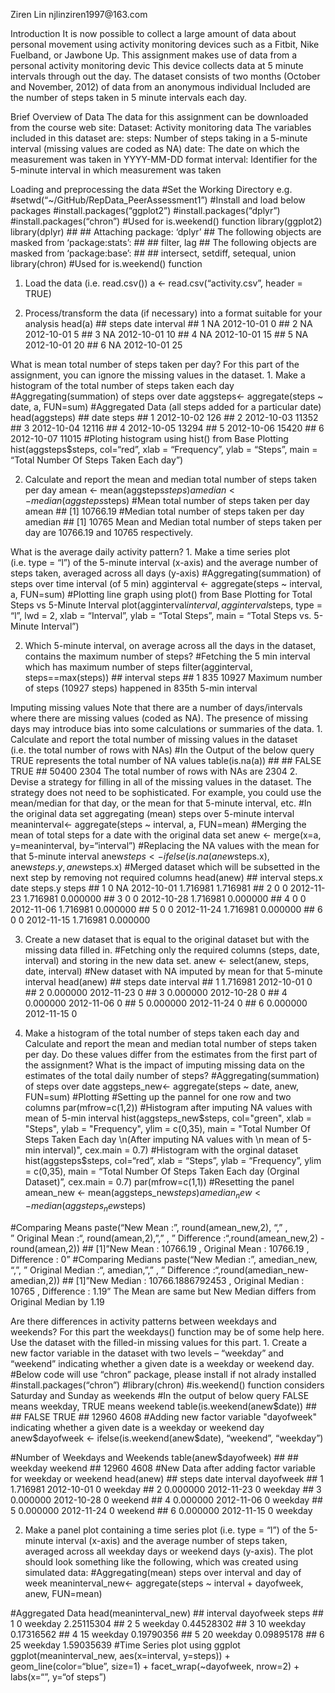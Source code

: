 Ziren Lin
njlinziren1997@163.com


Introduction
It is now possible to collect a large amount of data about personal movement using activity monitoring devices such as a Fitbit, Nike Fuelband, or Jawbone Up.
This assignment makes use of data from a personal activity monitoring devic
This device collects data at 5 minute intervals through out the day.
The dataset consists of two months (October and November, 2012) of data from an anonymous individual
Included are the number of steps taken in 5 minute intervals each day.


Brief Overview of Data
The data for this assignment can be downloaded from the course web site:
Dataset: Activity monitoring data
The variables included in this dataset are:
steps: Number of steps taking in a 5-minute interval (missing values are coded as NA)
date: The date on which the measurement was taken in YYYY-MM-DD format
interval: Identifier for the 5-minute interval in which measurement was taken


Loading and preprocessing the data
#Set the Working Directory e.g.
#setwd("~/GitHub/RepData_PeerAssessment1")
#Install and load below packages
#install.packages("ggplot2")
#install.packages("dplyr")
#install.packages("chron") #Used for is.weekend() function
library(ggplot2)
library(dplyr)
## 
## Attaching package: 'dplyr'
## The following objects are masked from 'package:stats':
## 
##     filter, lag
## The following objects are masked from 'package:base':
## 
##     intersect, setdiff, setequal, union
library(chron)   #Used for is.weekend() function

1. Load the data (i.e. read.csv())
a <- read.csv("activity.csv", header = TRUE)

2. Process/transform the data (if necessary) into a format suitable for your analysis
head(a)
##   steps       date interval
## 1    NA 2012-10-01        0
## 2    NA 2012-10-01        5
## 3    NA 2012-10-01       10
## 4    NA 2012-10-01       15
## 5    NA 2012-10-01       20
## 6    NA 2012-10-01       25


What is mean total number of steps taken per day?
For this part of the assignment, you can ignore the missing values in the dataset.
1. Make a histogram of the total number of steps taken each day
#Aggregating(summation) of steps over date
aggsteps<- aggregate(steps ~ date, a, FUN=sum)
#Aggregated Data (all steps added for a particular date)
head(aggsteps)
##         date steps
## 1 2012-10-02   126
## 2 2012-10-03 11352
## 3 2012-10-04 12116
## 4 2012-10-05 13294
## 5 2012-10-06 15420
## 6 2012-10-07 11015
#Ploting histogram using hist() from Base Plotting
hist(aggsteps$steps, 
     col="red", 
     xlab = "Frequency", 
     ylab = "Steps",
     main = "Total Number Of Steps Taken Each day")
     
2. Calculate and report the mean and median total number of steps taken per day
amean <- mean(aggsteps$steps)
amedian <- median(aggsteps$steps)
#Mean total number of steps taken per day
amean
## [1] 10766.19
#Median total number of steps taken per day
amedian
## [1] 10765
Mean and Median total number of steps taken per day are 10766.19 and 10765 respectively.


What is the average daily activity pattern?
1. Make a time series plot (i.e. type = "l") of the 5-minute interval (x-axis) and the average number of steps taken, averaged across all days (y-axis)
#Aggregating(summation) of steps over time interval (of 5 min)
agginterval <- aggregate(steps ~ interval, a, FUN=sum)
#Plotting line graph using plot() from Base Plotting for Total Steps vs 5-Minute Interval
plot(agginterval$interval, agginterval$steps, 
     type = "l", lwd = 2,
     xlab = "Interval", 
     ylab = "Total Steps",
     main = "Total Steps vs. 5-Minute Interval")

2. Which 5-minute interval, on average across all the days in the dataset, contains the maximum number of steps?
#Fetching the 5 min interval which has maximum number of steps
filter(agginterval, steps==max(steps))
##   interval steps
## 1      835 10927
Maximum number of steps (10927 steps) happened in 835th 5-min interval


Imputing missing values
Note that there are a number of days/intervals where there are missing values (coded as NA). The presence of missing days may introduce bias into some calculations or summaries of the data.
1. Calculate and report the total number of missing values in the dataset (i.e. the total number of rows with  NAs)
#In the Output of the below query TRUE represents the total number of NA values
table(is.na(a))
## 
## FALSE  TRUE 
## 50400  2304
The total number of rows with NAs are 2304
2. Devise a strategy for filling in all of the missing values in the dataset. The strategy does not need to be sophisticated. For example, you could use the mean/median for that day, or the mean for that 5-minute interval, etc.
#In the original data set aggregating (mean) steps over 5-minute interval
meaninterval<- aggregate(steps ~ interval, a, FUN=mean)
#Merging the mean of total steps for a date with the original data set
anew <- merge(x=a, y=meaninterval, by="interval")
#Replacing the NA values with the mean for that 5-minute interval
anew$steps <- ifelse(is.na(anew$steps.x), anew$steps.y, anew$steps.x)
#Merged dataset which will be subsetted in the next step by removing not required columns
head(anew)
##   interval steps.x       date  steps.y    steps
## 1        0      NA 2012-10-01 1.716981 1.716981
## 2        0       0 2012-11-23 1.716981 0.000000
## 3        0       0 2012-10-28 1.716981 0.000000
## 4        0       0 2012-11-06 1.716981 0.000000
## 5        0       0 2012-11-24 1.716981 0.000000
## 6        0       0 2012-11-15 1.716981 0.000000

3. Create a new dataset that is equal to the original dataset but with the missing data filled in.
#Fetching only the required columns (steps, date, interval) and storing in the new data set.
anew <- select(anew, steps, date, interval)
#New dataset with NA imputed by mean for that 5-minute interval
head(anew)
##      steps       date interval
## 1 1.716981 2012-10-01        0
## 2 0.000000 2012-11-23        0
## 3 0.000000 2012-10-28        0
## 4 0.000000 2012-11-06        0
## 5 0.000000 2012-11-24        0
## 6 0.000000 2012-11-15        0

4. Make a histogram of the total number of steps taken each day and Calculate and report the mean and median total number of steps taken per day. Do these values differ from the estimates from the first part of the assignment? What is the impact of imputing missing data on the estimates of the total daily number of steps?
#Aggregating(summation) of steps over date
aggsteps_new<- aggregate(steps ~ date, anew, FUN=sum)
#Plotting
#Setting up the pannel for one row and two columns
par(mfrow=c(1,2))
#Histogram after imputing NA values with mean of 5-min interval
hist(aggsteps_new$steps, 
     col="green",
     xlab = "Steps", 
     ylab = "Frequency",
     ylim = c(0,35),
     main = "Total Number Of Steps Taken Each day \n(After imputing NA values with \n mean of 5-min interval)",
     cex.main = 0.7)
#Histogram with the orginal dataset
hist(aggsteps$steps, 
     col="red", 
     xlab = "Steps", 
     ylab = "Frequency",
     ylim = c(0,35),
     main = "Total Number Of Steps Taken Each day \n(Orginal Dataset)",
     cex.main = 0.7) 
     par(mfrow=c(1,1)) #Resetting the panel
amean_new <- mean(aggsteps_new$steps)
amedian_new <- median(aggsteps_new$steps)

#Comparing Means
paste("New Mean      :", round(amean_new,2), "," ,  
      " Original Mean :", round(amean,2),"," , 
      " Difference :",round(amean_new,2) -  round(amean,2))
## [1] "New Mean      : 10766.19 ,  Original Mean : 10766.19 ,  Difference : 0"
#Comparing Medians
paste("New Median    :", amedian_new, ",", 
      " Original Median :", amedian,"," , 
      " Difference :",round(amedian_new-amedian,2))
## [1] "New Median    : 10766.1886792453 ,  Original Median : 10765 ,  Difference : 1.19"
The Mean are same but New Median differs from Original Median by 1.19


Are there differences in activity patterns between weekdays and weekends?
For this part the weekdays() function may be of some help here. Use the dataset with the filled-in missing values for this part.
1. Create a new factor variable in the dataset with two levels – “weekday” and “weekend” indicating whether a given date is a weekday or weekend day.
#Below code will use "chron" package, please install if not alrady installed
#install.packages("chron")
#library(chron)
#is.weekend() function considers Saturday and Sunday as weekends
#In the output of below query FALSE means weekday, TRUE means weekend
table(is.weekend(anew$date))
## 
## FALSE  TRUE 
## 12960  4608
#Adding new factor variable "dayofweek" indicating whether a given date is a weekday or weekend day
anew$dayofweek <- ifelse(is.weekend(anew$date), "weekend", "weekday")

#Number of Weekdays and Weekends
table(anew$dayofweek)
## 
## weekday weekend 
##   12960    4608
#New Data after adding factor variable for weekday or weekend
head(anew)
##      steps       date interval dayofweek
## 1 1.716981 2012-10-01        0   weekday
## 2 0.000000 2012-11-23        0   weekday
## 3 0.000000 2012-10-28        0   weekend
## 4 0.000000 2012-11-06        0   weekday
## 5 0.000000 2012-11-24        0   weekend
## 6 0.000000 2012-11-15        0   weekday

2. Make a panel plot containing a time series plot (i.e. type = "l") of the 5-minute interval (x-axis) and the average number of steps taken, averaged across all weekday days or weekend days (y-axis). The plot should look something like the following, which was created using simulated data:
#Aggregating(mean) steps over interval and day of week
meaninterval_new<- aggregate(steps ~ interval + dayofweek, anew, FUN=mean)

#Aggregated Data
head(meaninterval_new)
##   interval dayofweek      steps
## 1        0   weekday 2.25115304
## 2        5   weekday 0.44528302
## 3       10   weekday 0.17316562
## 4       15   weekday 0.19790356
## 5       20   weekday 0.09895178
## 6       25   weekday 1.59035639
#Time Series plot using ggplot
ggplot(meaninterval_new, aes(x=interval, y=steps)) + 
  geom_line(color="blue", size=1) + 
  facet_wrap(~dayofweek, nrow=2) +
  labs(x="\nInterval", y="\nNumber of steps")
